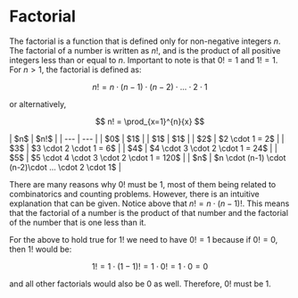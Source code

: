 
# Factorial

The factorial is a function that is defined only for non-negative integers $n$. The factorial of a number is written as
$n!$, and is the product of all positive integers less than or equal to $n$. Important to note is that $0! = 1$ and $1! = 1$. 
For $n > 1$, the factorial is defined as:

$$
n! = n \cdot (n-1) \cdot (n-2)\cdot ... \cdot 2 \cdot 1
$$

or alternatively,

$$
n! = \prod_{x=1}^{n}{x}
$$

<Callout type="example">
| $n$ | $n!$ |
| --- | --- |
| $0$ | $1$ |
| $1$ | $1$ |
| $2$ | $2 \cdot 1 = 2$ |
| $3$ | $3 \cdot 2 \cdot 1 = 6$ |
| $4$ | $4 \cdot 3 \cdot 2 \cdot 1 = 24$ |
| $5$ | $5 \cdot 4 \cdot 3 \cdot 2 \cdot 1 = 120$ |
| $n$ | $n \cdot (n-1) \cdot (n-2)\cdot ... \cdot 2 \cdot 1$ |
</Callout>

There are many reasons why $0!$ must be $1$, most of them being related to combinatorics and counting problems. However, there is 
an intuitive explanation that can be given. Notice above that $n! = n \cdot (n-1)!$. This means that the factorial of a number
is the product of that number and the factorial of the number that is one less than it. 

For the above to hold true for $1!$ we need to have $0! = 1$ because if $0!=0$, then $1!$ would be:

$$
1! = 1 \cdot (1-1)! = 1 \cdot 0! = 1 \cdot 0 = 0
$$

and all other factorials would also be $0$ as well. Therefore, $0!$ must be $1$.
